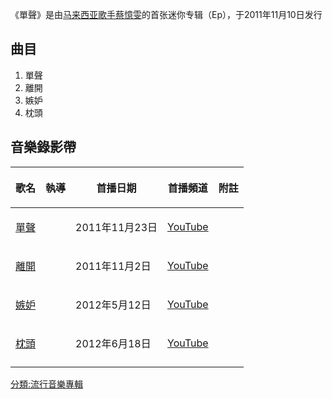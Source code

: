 {{expand|time=2014-07-15T08:53:13+00:00}}
{{unreferenced|time=2014-07-15T08:53:13+00:00}}
{{Infobox album
| name          = 單聲
| original_name = 
| type          = ep
| longtype      = 
| artist        = [[蔡憶雯|蔡憶雯]]
| cover         = 
| released      = 2011年11月10日
| recorded      = 
| genre         = 國語流行
| length        = 
| label         = PMP娛樂（馬來西亞）
| producer      = 
| reviews       = 
| prev_title    = 
| prev_year     = 
| next_title    = [[假如IF|假如IF]]
| next_year     = 2014
}}
《單聲》是由[[马来西亚|马来西亚]][[歌手|歌手]][[蔡憶雯|蔡憶雯]]的首张迷你专辑（Ep），于2011年11月10日发行

==曲目==
#單聲
#離開
#嫉妒
#枕頭

==音樂錄影帶==
{| class="wikitable"
! 歌名 !! 執導 !! 首播日期 !! 首播頻道 !! 附註 
|-
|[http://www.youtube.com/watch?v=jfBdwjp6Zd0 單聲]{{Wayback|url=http://www.youtube.com/watch?v=jfBdwjp6Zd0 |date=20161015081006 }}||||2011年11月23日||[[YouTube|YouTube]]||
|-
|[http://www.youtube.com/watch?v=oUV1jCX1Dkc 離開]{{Wayback|url=http://www.youtube.com/watch?v=oUV1jCX1Dkc |date=20190728151822 }}||||2011年11月2日||[[YouTube|YouTube]]||
|-
|[http://www.youtube.com/watch?v=60bwhl6rqJk 嫉妒]{{Wayback|url=http://www.youtube.com/watch?v=60bwhl6rqJk |date=20150210162356 }}||||2012年5月12日||[[YouTube|YouTube]]||
|-
|[http://www.youtube.com/watch?v=1LAEhj8tleE 枕頭]{{Wayback|url=http://www.youtube.com/watch?v=1LAEhj8tleE |date=20150705052316 }}||||2012年6月18日||[[YouTube|YouTube]]||
|-
|}

[[分類:流行音樂專輯|分類:流行音樂專輯]]